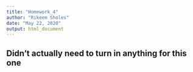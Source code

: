 ```yaml
---
title: "Homework_4"
author: "Rikeem Sholes"
date: "May 22, 2020"
output: html_document
---
```


## Didn't actually need to turn in anything for this one

